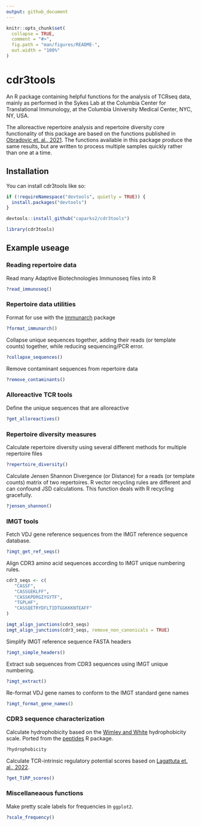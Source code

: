 ```yaml
---
output: github_document
---
```


<!-- README.md is generated from README.Rmd. Please edit that file -->

```r
knitr::opts_chunk$set(
  collapse = TRUE,
  comment = "#>",
  fig.path = "man/figures/README-",
  out.width = "100%"
)
```

# cdr3tools

An R package containing helpful functions for the analysis of TCRseq data, 
mainly as performed in the Sykes Lab at the Columbia Center for Translational 
Immunology, at the Columbia University Medical Center, NYC, NY, USA.

The alloreactive repertoire analysis and repertoire diversity core functionality 
of this package are based on the functions published in [Obradovic et. al., 2021](https://pubmed.ncbi.nlm.nih.gov/35291378/).
The functions available in this package produce the same results, but are 
written to process multiple samples quickly rather than one at a time.

<!-- badges: start -->
<!-- badges: end -->

## Installation

You can install cdr3tools like so:

``` r
if (!requireNamespace("devtools", quietly = TRUE)) {
  install.packages("devtools")
}

devtools::install_github("caparks2/cdr3tools")

library(cdr3tools)
```

## Example useage

### Reading repertoire data

Read many Adaptive Biotechnologies Immunoseq files into R
```r
?read_immunoseq()
```

### Repertoire data utilities

Format for use with the [immunarch](https://immunarch.com/) package
```r
?format_immunarch()
```

Collapse unique sequences together, adding their reads (or template counts) 
together, while reducing sequencing/PCR error.
```r
?collapse_sequences()
```

Remove contaminant sequences from repertoire data
```r
?remove_contaminants()
```

### Alloreactive TCR tools

Define the unique sequences that are alloreactive
```r
?get_alloreactives()
```

### Repertoire diversity measures

Calculate repertoire diversity using several different methods for multiple 
repertoire files
```r
?repertoire_diversity()
```

Calculate Jensen Shannon Divergence (or Distance) for a reads (or template
counts) matrix of two repertoires. R vector recycling rules are different and can
confound JSD calculations. This function deals with R recycling gracefully.
```r
?jensen_shannon()
```

### IMGT tools

Fetch VDJ gene reference sequences from the IMGT reference sequence database.
```r
?imgt_get_ref_seqs()
```

Align CDR3 amino acid sequences according to IMGT unique numbering rules.
```r
cdr3_seqs <- c(
   "CASSF",
   "CASSGEKLFF",
   "CASSKPDRGIYGYTF",
   "TGPLHF",
   "CASSQETRYDFLTIDTGGKKKNTEAFF"
)

imgt_align_junctions(cdr3_seqs)
imgt_align_junctions(cdr3_seqs, remove_non_canonicals = TRUE)
```

Simplify IMGT reference sequence FASTA headers
```r
?imgt_simple_headers()
```

Extract sub sequences from CDR3 sequences using IMGT unique numbering.
```r
?imgt_extract()
```

Re-format VDJ gene names to conform to the IMGT standard gene names
```r
?imgt_format_gene_names()
```

### CDR3 sequence characterization

Calculate hydrophobicity based on the [Wimley and White](https://pubmed.ncbi.nlm.nih.gov/8836100/) 
hydrophobicity scale. Ported from the [peptides](https://github.com/dosorio/Peptides) R package.
```r
?hydrophobicity
```

Calculate TCR-intrinsic regulatory potential scores based on [Lagattuta et. al., 2022](https://pubmed.ncbi.nlm.nih.gov/35177831/). 
```r
?get_TiRP_scores()
```

### Miscellaneaous functions

Make pretty scale labels for frequencies in `ggplot2`.
```r
?scale_frequency()
```
